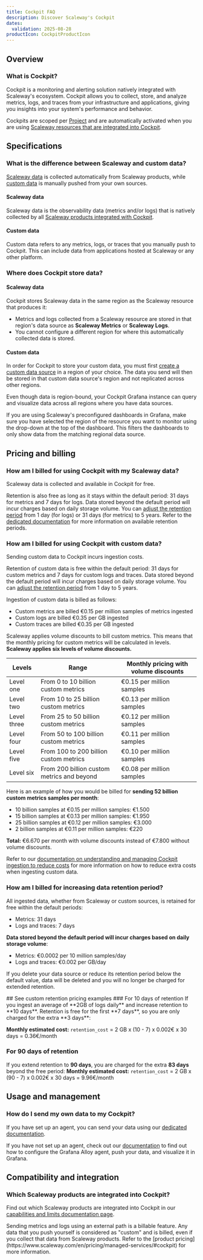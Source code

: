 ```yaml
---
title: Cockpit FAQ
description: Discover Scaleway's Cockpit
dates:
  validation: 2025-08-28
productIcon: CockpitProductIcon
---
```


## Overview

### What is Cockpit?
Cockpit is a monitoring and alerting solution natively integrated with Scaleway's ecosystem. Cockpit allows you to collect, store, and analyze metrics, logs, and traces from your infrastructure and applications, giving you insights into your system's performance and behavior.

Cockpits are scoped per [Project](/organizations-and-projects/concepts/#project) and are automatically activated when you are using [Scaleway resources that are integrated into Cockpit](/cockpit/reference-content/cockpit-limitations/#product-integration-into-cockpit).

## Specifications

### What is the difference between Scaleway and custom data?
[Scaleway data](#scaleway-data) is collected automatically from Scaleway products, while [custom data](#custom-data) is manually pushed from your own sources.

#### Scaleway data
Scaleway data is the observability data (metrics and/or logs) that is natively collected by all [Scaleway products integrated with Cockpit](/cockpit/reference-content/cockpit-limitations/#product-integration-into-cockpit).

#### Custom data
Custom data refers to any metrics, logs, or traces that you manually push to Cockpit. This can include data from applications hosted at Scaleway or any other platform.

### Where does Cockpit store data?

#### Scaleway data
Cockpit stores Scaleway data in the same region as the Scaleway resource that produces it:

- Metrics and logs collected from a Scaleway resource are stored in that region's data source as **Scaleway Metrics** or **Scaleway Logs**.
- You cannot configure a different region for where this automatically collected data is stored.

#### Custom data
In order for Cockpit to store your custom data, you must first [create a custom data source](/cockpit/how-to/create-external-data-sources/) in a region of your choice. The data you send will then be stored in that custom data source's region and not replicated across other regions.

Even though data is region-bound, your Cockpit Grafana instance can query and visualize data across all regions where you have data sources.

If you are using Scaleway's preconfigured dashboards in Grafana, make sure you have selected the region of the resource you want to monitor using the drop-down at the top of the dashboard. This filters the dashboards to only show data from the matching regional data source.

## Pricing and billing

### How am I billed for using Cockpit with my Scaleway data?

Scaleway data is collected and available in Cockpit for free.

Retention is also free as long as it stays within the default period: 31 days for metrics and 7 days for logs. Data stored beyond the default period will incur charges based on daily storage volume.
You can [adjust the retention period](/cockpit/how-to/change-data-retention) from 1 day (for logs) or 31 days (for metrics) to 5 years. Refer to the [dedicated documentation](/cockpit/concepts/#retention) for more information on available retention periods.

### How am I billed for using Cockpit with custom data?

Sending custom data to Cockpit incurs ingestion costs.

Retention of custom data is free within the default period: 31 days for custom metrics and 7 days for custom logs and traces. Data stored beyond the default period will incur charges based on daily storage volume. You can [adjust the retention period](/cockpit/how-to/change-data-retention) from 1 day to 5 years.

Ingestion of custom data is billed as follows:

- Custom metrics are billed €0.15 per million samples of metrics ingested
- Custom logs are billed €0.35 per GB ingested
- Custom traces are billed €0.35 per GB ingested

Scaleway applies volume discounts to bill custom metrics. This means that the monthly pricing for custom metrics will be calculated in levels. **Scaleway applies six levels of volume discounts.**

| Levels       | Range                                        | Monthly pricing with volume discounts    |
|--------------|----------------------------------------------|------------------------------------------|
| Level one    | From 0 to 10 billion custom metrics          | €0.15 per million samples                |
| Level two    | From 10 to 25 billion custom metrics         | €0.13 per million samples                |
| Level three  | From 25 to 50 billion custom metrics         | €0.12 per million samples                |
| Level four   | From 50 to 100 billion custom metrics        | €0.11 per million samples                |
| Level five   | From 100 to 200 billion custom metrics       | €0.10 per million samples                |
| Level six    | From 200 billion custom metrics and beyond   | €0.08 per million samples                |


Here is an example of how you would be billed for **sending 52 billion custom metrics samples per month**:

- 10 billion samples at €0.15 per million samples: €1.500
- 15 billion samples at €0.13 per million samples: €1.950
- 25 billion samples at €0.12 per million samples: €3.000
- 2 billion samples at €0.11 per million samples: €220

**Total:** €6.670 per month with volume discounts instead of €7.800 without volume discounts.

Refer to our [documentation on understanding and managing Cockpit ingestion to reduce costs](/cockpit/reference-content/understanding-cockpit-usage/) for more information on how to reduce extra costs when ingesting custom data.

### How am I billed for increasing data retention period?

All ingested data, whether from Scaleway or custom sources, is retained for free within the default periods:
- Metrics: 31 days
- Logs and traces: 7 days

**Data stored beyond the default period will incur charges based on daily storage volume**:

- Metrics: €0.0002 per 10 million samples/day
- Logs and traces: €0.002 per GB/day

If you delete your data source or reduce its retention period below the default value, data will be deleted and you will no longer be charged for extended retention.

<Accordion>
  ## See custom retention pricing examples
  ### For 10 days of retention
  If you ingest an average of **2GB of logs daily** and increase retention to **10 days**. Retention is free for the first **7 days**, so you are only charged for the extra **3 days**:

  **Monthly estimated cost:**
    `retention_cost` = 2 GB x (10 - 7) x 0.002€ x 30 days = 0.36€/month

  ### For 90 days of retention
  If you extend retention to **90 days**, you are charged for the extra **83 days** beyond the free period:
  **Monthly estimated cost:**
   `retention_cost` = 2 GB x (90 - 7) x 0.002€ x 30 days = 9.96€/month
</Accordion>

## Usage and management

### How do I send my own data to my Cockpit?
If you have set up an agent, you can send your data using our [dedicated documentation](/cockpit/how-to/send-metrics-logs-to-cockpit/).

If you have not set up an agent, check out our [documentation](/cockpit/how-to/send-metrics-with-grafana-alloy/) to find out how to
configure the Grafana Alloy agent, push your data, and visualize it in Grafana.

## Compatibility and integration

### Which Scaleway products are integrated into Cockpit?

Find out which Scaleway products are integrated into Cockpit in our [capabilities and limits documentation page](/cockpit/reference-content/cockpit-limitations/#product-integration-into-cockpit).

<Message type="important">
Sending metrics and logs using an external path is a billable feature. Any data that you push yourself is considered as "custom" and is billed, even if you collect that data from Scaleway products. Refer to the [product pricing](https://www.scaleway.com/en/pricing/managed-services/#cockpit) for more information.
</Message>